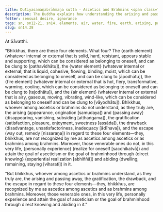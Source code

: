 ```yaml
---
title: Dutiyasamaṇabrāhmaṇa sutta - Ascetics and Brahmins <span class="text-sm">(Second)</span>
description: The Buddha explains how understanding the arising and passing away, the gratification, drawback, and escape in the four elements leads to personal experience and attainment of the goal of asceticism or brahminhood in this very life.
fetter: sensual desire, ignorance
tags: sn, sn12-21, sn14, elements, air, water, fire, earth, arising, passing away, gratification, drawback, escape, ignorance, practice, experience, wisdom, insight, realization, ascetic, brahmin, liberation
slug: sn14.38
---
```


At Sāvatthi.

"Bhikkhus, there are these four elements. What four? The \{earth element} (whatever internal or external that is solid, hard, resistant, appears stable and supporting, which can be considered as belonging to oneself, and can be clung to [pathavīdhātu]), the \{water element} (whatever internal or external, that is liquid, cohesive, flowing, binding, moist, which can be considered as belonging to oneself, and can be clung to [āpodhātu]), the \{fire element} (whatever internal or external that is hot, fiery, transformative, warming, cooling, which can be considered as belonging to oneself and can be clung to [tejodhātu]), and the \{air element} (whatever internal or external that is airy, gaseous, moving, vibrating, wind-like, which can be considered as belonging to oneself and can be clung to [vāyodhātu]). Bhikkhus, whoever among ascetics or brahmins do not understand, as they truly are, the arising (appearance, origination [samudaya]) and \{passing away} (disappearing, vanishing, subsiding [atthaṅgama]), the gratification (satisfaction, pleasure, enjoyment, sweetness [assāda]), the drawback (disadvantage, unsatisfactoriness, inadequacy [ādīnava]), and the escape (way out, remedy [nissaraṇa]) in regard to these four elements—they, bhikkhus, are not recognized by me as ascetics among ascetics or as brahmins among brahmins. Moreover, those venerable ones do not, in this very life, \{personally experience} (realize for oneself [sacchikatvā]) and attain the goal of asceticism or the goal of brahminhood through \{direct knowing} (experiential realization [abhiññā]) and abiding (dwelling, remaining, staying [viharati]) in it.

"But bhikkhus, whoever among ascetics or brahmins understand, as they truly are, the arising and passing away, the gratification, the drawback, and the escape in regard to these four elements—they, bhikkhus, are recognized by me as ascetics among ascetics and as brahmins among brahmins. Moreover, those venerable ones, in this very life, personally experience and attain the goal of asceticism or the goal of brahminhood through direct knowing and abiding in it."